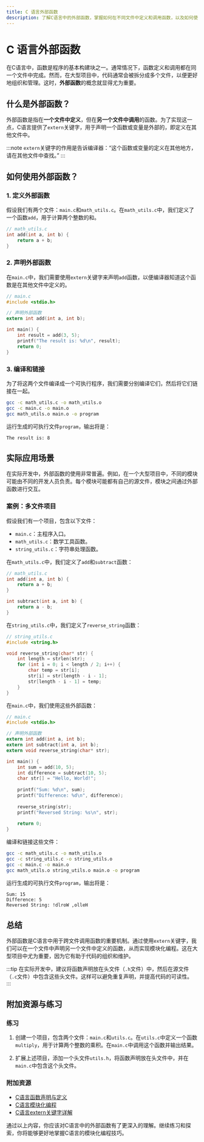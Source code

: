 ```yaml
---
title: C 语言外部函数
description: 了解C语言中的外部函数，掌握如何在不同文件中定义和调用函数，以及如何使用extern关键字。
---
```


# C 语言外部函数

在C语言中，函数是程序的基本构建块之一。通常情况下，函数定义和调用都在同一个文件中完成。然而，在大型项目中，代码通常会被拆分成多个文件，以便更好地组织和管理。这时，**外部函数**的概念就显得尤为重要。

## 什么是外部函数？

外部函数是指在**一个文件中定义**，但在**另一个文件中调用**的函数。为了实现这一点，C语言提供了`extern`关键字，用于声明一个函数或变量是外部的，即定义在其他文件中。

:::note
`extern`关键字的作用是告诉编译器：“这个函数或变量的定义在其他地方，请在其他文件中查找。”
:::

## 如何使用外部函数？

### 1. 定义外部函数

假设我们有两个文件：`main.c`和`math_utils.c`。在`math_utils.c`中，我们定义了一个函数`add`，用于计算两个整数的和。

```c
// math_utils.c
int add(int a, int b) {
    return a + b;
}
```

### 2. 声明外部函数

在`main.c`中，我们需要使用`extern`关键字来声明`add`函数，以便编译器知道这个函数是在其他文件中定义的。

```c
// main.c
#include <stdio.h>

// 声明外部函数
extern int add(int a, int b);

int main() {
    int result = add(3, 5);
    printf("The result is: %d\n", result);
    return 0;
}
```

### 3. 编译和链接

为了将这两个文件编译成一个可执行程序，我们需要分别编译它们，然后将它们链接在一起。

```bash
gcc -c math_utils.c -o math_utils.o
gcc -c main.c -o main.o
gcc math_utils.o main.o -o program
```

运行生成的可执行文件`program`，输出将是：

```
The result is: 8
```

## 实际应用场景

在实际开发中，外部函数的使用非常普遍。例如，在一个大型项目中，不同的模块可能由不同的开发人员负责。每个模块可能都有自己的源文件，模块之间通过外部函数进行交互。

### 案例：多文件项目

假设我们有一个项目，包含以下文件：

- `main.c`：主程序入口。
- `math_utils.c`：数学工具函数。
- `string_utils.c`：字符串处理函数。

在`math_utils.c`中，我们定义了`add`和`subtract`函数：

```c
// math_utils.c
int add(int a, int b) {
    return a + b;
}

int subtract(int a, int b) {
    return a - b;
}
```

在`string_utils.c`中，我们定义了`reverse_string`函数：

```c
// string_utils.c
#include <string.h>

void reverse_string(char* str) {
    int length = strlen(str);
    for (int i = 0; i < length / 2; i++) {
        char temp = str[i];
        str[i] = str[length - i - 1];
        str[length - i - 1] = temp;
    }
}
```

在`main.c`中，我们使用这些外部函数：

```c
// main.c
#include <stdio.h>

// 声明外部函数
extern int add(int a, int b);
extern int subtract(int a, int b);
extern void reverse_string(char* str);

int main() {
    int sum = add(10, 5);
    int difference = subtract(10, 5);
    char str[] = "Hello, World!";
    
    printf("Sum: %d\n", sum);
    printf("Difference: %d\n", difference);
    
    reverse_string(str);
    printf("Reversed String: %s\n", str);
    
    return 0;
}
```

编译和链接这些文件：

```bash
gcc -c math_utils.c -o math_utils.o
gcc -c string_utils.c -o string_utils.o
gcc -c main.c -o main.o
gcc math_utils.o string_utils.o main.o -o program
```

运行生成的可执行文件`program`，输出将是：

```
Sum: 15
Difference: 5
Reversed String: !dlroW ,olleH
```

## 总结

外部函数是C语言中用于跨文件调用函数的重要机制。通过使用`extern`关键字，我们可以在一个文件中声明另一个文件中定义的函数，从而实现模块化编程。这在大型项目中尤为重要，因为它有助于代码的组织和维护。

:::tip
在实际开发中，建议将函数声明放在头文件（`.h`文件）中，然后在源文件（`.c`文件）中包含这些头文件。这样可以避免重复声明，并提高代码的可读性。
:::

## 附加资源与练习

### 练习

1. 创建一个项目，包含两个文件：`main.c`和`utils.c`。在`utils.c`中定义一个函数`multiply`，用于计算两个整数的乘积。在`main.c`中调用这个函数并输出结果。

2. 扩展上述项目，添加一个头文件`utils.h`，将函数声明放在头文件中，并在`main.c`中包含这个头文件。

### 附加资源

- [C语言函数声明与定义](https://en.wikipedia.org/wiki/Function_prototype)
- [C语言模块化编程](https://en.wikipedia.org/wiki/Modular_programming)
- [C语言extern关键字详解](https://en.wikipedia.org/wiki/External_variable)

通过以上内容，你应该对C语言中的外部函数有了更深入的理解。继续练习和探索，你将能够更好地掌握C语言的模块化编程技巧。